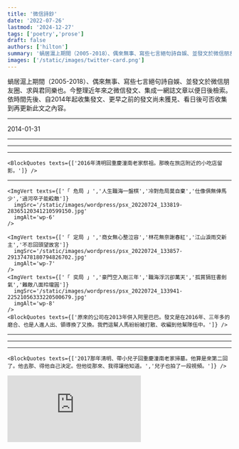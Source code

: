```yaml
---
title: '微信詩鈔'
date: '2022-07-26'
lastmod: '2024-12-27'
tags: ['poetry','prose']
draft: false
authors: ['hilton']
summary: '蝸居滬上期間（2005-2018）、偶來無事、寫些七言絕句詩自娛、並發文於微信朋友圈、求與君同樂也。'
images: ['/static/images/twitter-card.png']
---
```



蝸居滬上期間（2005-2018）、偶來無事、寫些七言絕句詩自娛、並發文於微信朋友圈、求與君同樂也。今整理近年來之微信發文、集成一網誌文章以便日後檢索。依時間先後、自2014年起收集發文、更早之前的發文尚未獲見、看日後可否收集到再更新此文之內容。

---

<EnterIcon color='#fcd34d' />
<time>2014-01-31</time>

<div className="-mx-2 flex flex-wrap overflow-hidden xl:-mx-2">
    <ImgVert texts={['一更清醒待黎明','馬蹬鞭揮闊步行','當眾領銜破陷陣','先馳得勝冠三軍']}
        imgSrc='/static/images/wordpress/psx_20220724_131054-3434681162673917450.jpg'
        imgAlt='wp-1'
    />
    <BlockQuotes texts={['這是進了阿里巴巴九個月後的創作。那時大概身上打了鷄血、正能量爆錶、才能寫出如此信心爆棚的詩句。']} />
</div>

---

<div className="-mx-2 flex flex-wrap overflow-hidden xl:-mx-2">
    <ImgVert texts={['道瓊阿里掛頭牌','富貴逼人迎面來','無限風光今讚歎','誰知草創運時乖']}
      imgSrc='/static/images/wordpress/psx_20220724_131517-28395794244684567130.jpg'
      imgAlt='wp-2'
    />
    <BlockQuotes texts={['當時的頭等大事、多少人因而一夜致富、多少人也接點油、均霑雨露。阿里股價一路走來、風風雨雨、跌宕起伏。']} />
</div>

---

<div className="-mx-2 flex flex-wrap overflow-hidden xl:-mx-2">
    <ImgVert texts={['濃霧滿天人滿樓','煙霾三月困杭州','問君暫定歸期否','無奈主公不點頭']}
      imgSrc='/static/images/wordpress/psx_20220724_131913-27222438482575424992.jpg'
      imgAlt='wp-3'
    />
    <ImgVert texts={['煙花三月下杭州','秋去冬來還滯留','起早貪黑比狗晚','二零一六再從頭']}
      imgSrc='/static/images/wordpress/psx_20220724_132156-28961981191222620506.jpg'
      imgAlt='wp-4'
    />
    <BlockQuotes texts={['那時老去杭州的西溪園區出差、一去就要待好一陣子。']} />
</div>

---

<div className="-mx-2 flex flex-wrap overflow-hidden xl:-mx-2">
    <ImgVert texts={['「 春祭 」','霧滿西南春滿城','清明先找杏花村','馨香一柱祭先祖','濁酒一杯敬鬼神']}
      imgSrc='/static/images/wordpress/psx_20220724_132620-24514761221583571869.jpg'
      imgAlt='wp-5'
    />

    <BlockQuotes texts={['2016年清明回重慶潼南老家祭祖。那晚在旅店附近的小吃店留影。']} />
</div>

---

<div className="-mx-2 flex flex-wrap overflow-hidden xl:-mx-2">
    
    <ImgVert texts={['「 危局 」','人生職海一盤棋','冷對危局莫自棄','仕像俱無俥馬少','過河卒子能殺敵']}
      imgSrc='/static/images/wordpress/psx_20220724_133819-28365120341210599150.jpg'
      imgAlt='wp-6'
    />

    <ImgVert texts={['「 定局 」','商女無心整泣容','林花無奈謝春紅','江山淚雨交新主','不忍回頭望故宮']}
      imgSrc='/static/images/wordpress/psx_20220724_133857-29137478180794826702.jpg'
      imgAlt='wp-7'
    />
    <ImgVert texts={['「 奕局 」','豪門空入剛三年','職海浮沉卻萬天','孤賞狷狂書劍氣','難敵八面玲瓏圓']}
      imgSrc='/static/images/wordpress/psx_20220724_133941-22521056333220500679.jpg'
      imgAlt='wp-8'
    />
    <BlockQuotes texts={['原來的公司在2013年併入阿里巴巴。發文是在2016年、三年多的磨合、也是人進人出、領導換了又換。我們這幫人馬紛紛被打散、收編到他幫隊伍中。']} />
</div>

---

<div className="-mx-2 flex flex-wrap overflow-hidden xl:-mx-2">
    <ImgVert texts={['「雨夜中秋」','大雨滂沱淹露台','天公不美遇風颱','中秋闔府團圓夜','卻坐窗前等月來']}
       imgSrc='/static/images/wordpress/psx_20220724_134128-21106605516870686594.jpg'
       imgAlt='wp-9'
    />
    <BlockQuotes texts={['那年（2016）中秋上海遇颱風、也沒回台北、假期就泡湯了。']} />
</div>

---

<div className="-mx-2 flex flex-wrap overflow-hidden xl:-mx-2">
   <ImgVert texts={['「 新年 」','春秋看慣雖無奇','仍盼新年新契機','願祝大家安樂好','送別幺六迎幺七']}
      imgSrc='/static/images/wordpress/psx_20220724_134253-21236339267395024793.jpg'
      imgAlt='wp-10'
   />
   <ImgVert texts={['「 春聯 」','金雞報曉新年開','大地迎春好運來','天滿祥雲人滿意','家添福壽庫添財']}
     imgSrc='/static/images/wordpress/psx_20220724_134443-27078668241237614505.jpg'
     imgAlt='wp-11'
    />
    <BlockQuotes texts={['2017新年應景一下。']} />
</div>

---

<div className="-mx-2 flex flex-wrap overflow-hidden xl:-mx-2">
    <ImgVert texts={['「 示兒 」','吾本源出巴蜀東','因逢戰亂遷台澎','發枝散葉結新果','溯祖尋根一脈同']}
      imgSrc='/static/images/wordpress/psx_20220724_134613-23408748196220567979.jpg'
      imgAlt='wp-12'
      height='full'
    />

    <BlockQuotes texts={['2017那年清明、帶小兒子回重慶潼南老家掃墓。他算是來第二回了。他去那、得他自己決定。但他從那來、我得讓他知道。','兒子也拍了一段視頻。']} />
</div>

<iframe
    className="w-full aspect-video self-stretch md:min-h-96"
    src="https://www.youtube.com/embed/TBDCr0pNvhY"
    frameBorder="0"
    title="Product Overview Video"
    aria-hidden="true"
/>

---

<div className="-mx-2 flex flex-wrap overflow-hidden xl:-mx-2">
    <ImgVert texts={['「 阿里人 」','斬蛟揮毫雲射雕','狷狂劍氣詩情豪','風流唯我隨心展','一代天驕試比高']}
      imgSrc='/static/images/wordpress/psx_20220724_134817-26115669727316213287.jpg'
      imgAlt='wp-12'
    />
    <BlockQuotes texts={['加了《阿里人》當詩的標題就太矯揉了、那時大概想給阿里同事看見吧。但詩本身卻寫得還可以、能讓自己意淫一下。']} />

</div>

---

「 倦鳥盼歸巢 」
<div className="-mx-2 flex flex-wrap overflow-hidden xl:-mx-2">
  <ImgVert texts={['客居滬上何時央 難把他鄉認故鄉','常羨寓娘曉度日 此心安住是吾鄉','。︁             。︁','夜醒他鄉風勁狂 舉頭無月地無霜','回頭遙望歸鄉路 喜見故鄉明月光']}
    imgSrc='/static/images/wordpress/psx_20220724_135055-46859141936565120774.jpg'
    imgAlt='wp-13'
  />
  <BlockQuotes texts={['出來得久了、想家了、心累了。一口氣發二首詩。']} />
</div>

---

<div className="-mx-2 flex flex-wrap overflow-hidden xl:-mx-2">
  <ImgVert texts={['「 離 」','王貴朱門府邸深','折腰俯首謝宏恩','仰天大笑出門去','吾乃今非阿里人']}
    imgSrc='/static/images/wordpress/psx_20220724_135244-23078717732130347729.jpg'
    imgAlt='wp-14'
  />
  <BlockQuotes texts={['離職那天的發文、在阿里待了五年。']} />
</div>

---

<div className="-mx-2 flex flex-wrap overflow-hidden xl:-mx-2">
  <ImgVert texts={['「 新晨 」','雄雞報曉迎新晨','備馬提戈等號聲','靜待天明破暗夜','關山萬里再出征']}
    imgSrc='/static/images/wordpress/psx_20220724_135423-21908552717533398518.jpg'
    imgAlt='wp-15'
  />
  <BlockQuotes texts={['老頭被踢出來、何去何從、心沒底。但場面還是要撐住、寫些激勵自己的詩句。']} />
</div>

---

「 定風波 最後一夜 」
<div className="-mx-2 flex flex-wrap overflow-hidden xl:-mx-2">
  <ImgVert texts={['一曲送君催淚花 一別自此各天涯','回望來時行踏路 可惡 功名不就負芳華','創業不成心半死 破事 任隨風捲任隨他','寄寓他鄉求斗米 沒戲 也無風雨也無霞']}
    imgSrc='/static/images/wordpress/psx_20220724_135548-23064470560056966205.jpg'
    imgAlt='wp-16'
  />
  <BlockQuotes texts={['在上海的最後一夜。吃完送別飯後回住處寫了這闕定風波。詞中的“慚愧”、“殘念”與“乏味”都未押韻。試試“可惡”、“破事”、“沒戲”。','功名不就負芳華算得上是人生職場的小總結吧！也許就如這網站的首頁所題：','莫歎萬般皆是命、人生總得服因緣。']} />
</div>
<div className="rotate-180">
<ExitIcon color='#fcd34d' />
</div>
